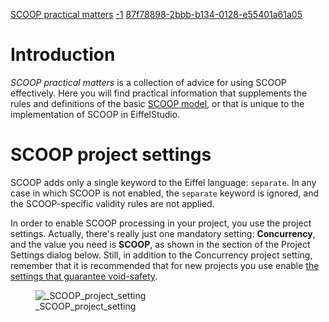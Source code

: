 [[Property:title|SCOOP practical matters]]
[[Property:weight|-1]]
[[Property:uuid|87f78898-2bbb-b134-0128-e55401a61a05]]
{{UnderConstruction}}


=Introduction=

''SCOOP practical matters'' is a collection of advice for using SCOOP effectively. Here you will find practical information that supplements the rules and definitions of the basic [[Concurrent Eiffel with SCOOP|SCOOP model]], or that is unique to the implementation of SCOOP in EiffelStudio.

=SCOOP project settings=

SCOOP adds only a single keyword to the Eiffel language: <code>separate</code>. In any case in which SCOOP is not enabled, the <code>separate</code> keyword is ignored, and the SCOOP-specific validity rules are not applied.

In order to enable SCOOP processing in your project, you use the project settings. Actually, there's really just one mandatory setting: '''Concurrency''', and the value you need is '''SCOOP''', as shown in the section of the Project Settings dialog below. Still, in addition to the Concurrency project setting, remember that it is recommended that for new projects you use enable [[Creating a new void-safe project#Project settings for void-safe projects|the settings that guarantee void-safety]].



[[Image: SCOOP project setting]]



{{note|The '''Concurrency''' setting requires a [[Clean compile|clean compile]] to be done in order for a change of value to take effect. }}


